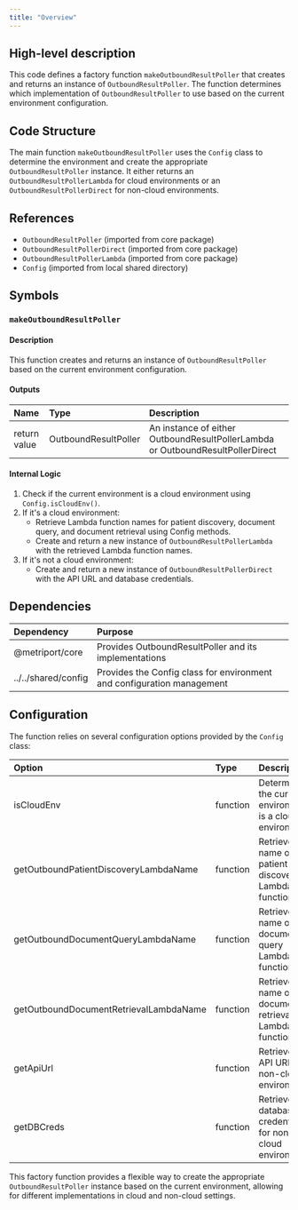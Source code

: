 ```yaml
---
title: "Overview"
---
```


## High-level description
This code defines a factory function `makeOutboundResultPoller` that creates and returns an instance of `OutboundResultPoller`. The function determines which implementation of `OutboundResultPoller` to use based on the current environment configuration.

## Code Structure
The main function `makeOutboundResultPoller` uses the `Config` class to determine the environment and create the appropriate `OutboundResultPoller` instance. It either returns an `OutboundResultPollerLambda` for cloud environments or an `OutboundResultPollerDirect` for non-cloud environments.

## References
- `OutboundResultPoller` (imported from core package)
- `OutboundResultPollerDirect` (imported from core package)
- `OutboundResultPollerLambda` (imported from core package)
- `Config` (imported from local shared directory)

## Symbols

### `makeOutboundResultPoller`
#### Description
This function creates and returns an instance of `OutboundResultPoller` based on the current environment configuration.

#### Outputs
| Name | Type | Description |
|:-----|:-----|:------------|
| return value | OutboundResultPoller | An instance of either OutboundResultPollerLambda or OutboundResultPollerDirect |

#### Internal Logic
1. Check if the current environment is a cloud environment using `Config.isCloudEnv()`.
2. If it's a cloud environment:
   - Retrieve Lambda function names for patient discovery, document query, and document retrieval using Config methods.
   - Create and return a new instance of `OutboundResultPollerLambda` with the retrieved Lambda function names.
3. If it's not a cloud environment:
   - Create and return a new instance of `OutboundResultPollerDirect` with the API URL and database credentials.

## Dependencies
| Dependency | Purpose |
|:-----------|:--------|
| @metriport/core | Provides OutboundResultPoller and its implementations |
| ../../shared/config | Provides the Config class for environment and configuration management |

## Configuration
The function relies on several configuration options provided by the `Config` class:

| Option | Type | Description |
|:-------|:-----|:------------|
| isCloudEnv | function | Determines if the current environment is a cloud environment |
| getOutboundPatientDiscoveryLambdaName | function | Retrieves the name of the patient discovery Lambda function |
| getOutboundDocumentQueryLambdaName | function | Retrieves the name of the document query Lambda function |
| getOutboundDocumentRetrievalLambdaName | function | Retrieves the name of the document retrieval Lambda function |
| getApiUrl | function | Retrieves the API URL for non-cloud environments |
| getDBCreds | function | Retrieves the database credentials for non-cloud environments |

This factory function provides a flexible way to create the appropriate `OutboundResultPoller` instance based on the current environment, allowing for different implementations in cloud and non-cloud settings.
